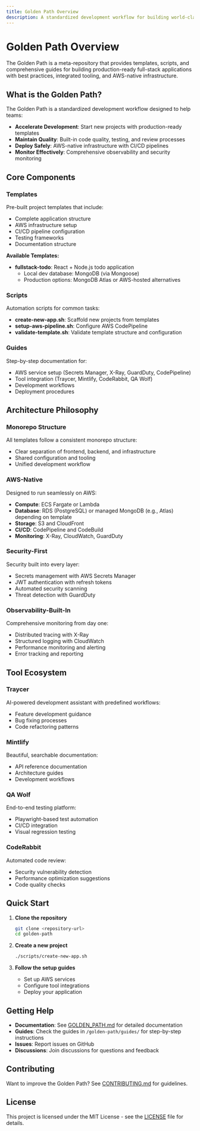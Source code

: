 ```yaml
---
title: Golden Path Overview
description: A standardized development workflow for building world-class full-stack applications
---
```


# Golden Path Overview

The Golden Path is a meta-repository that provides templates, scripts, and comprehensive guides for building production-ready full-stack applications with best practices, integrated tooling, and AWS-native infrastructure.

## What is the Golden Path?

The Golden Path is a standardized development workflow designed to help teams:
- **Accelerate Development**: Start new projects with production-ready templates
- **Maintain Quality**: Built-in code quality, testing, and review processes
- **Deploy Safely**: AWS-native infrastructure with CI/CD pipelines
- **Monitor Effectively**: Comprehensive observability and security monitoring

## Core Components

### Templates

Pre-built project templates that include:
- Complete application structure
- AWS infrastructure setup
- CI/CD pipeline configuration
- Testing frameworks
- Documentation structure

**Available Templates:**
- **fullstack-todo**: React + Node.js todo application
  - Local dev database: MongoDB (via Mongoose)
  - Production options: MongoDB Atlas or AWS-hosted alternatives

### Scripts

Automation scripts for common tasks:
- **create-new-app.sh**: Scaffold new projects from templates
- **setup-aws-pipeline.sh**: Configure AWS CodePipeline
- **validate-template.sh**: Validate template structure and configuration

### Guides

Step-by-step documentation for:
- AWS service setup (Secrets Manager, X-Ray, GuardDuty, CodePipeline)
- Tool integration (Traycer, Mintlify, CodeRabbit, QA Wolf)
- Development workflows
- Deployment procedures

## Architecture Philosophy

### Monorepo Structure

All templates follow a consistent monorepo structure:
- Clear separation of frontend, backend, and infrastructure
- Shared configuration and tooling
- Unified development workflow

### AWS-Native

Designed to run seamlessly on AWS:
- **Compute**: ECS Fargate or Lambda
- **Database**: RDS (PostgreSQL) or managed MongoDB (e.g., Atlas) depending on template
- **Storage**: S3 and CloudFront
- **CI/CD**: CodePipeline and CodeBuild
- **Monitoring**: X-Ray, CloudWatch, GuardDuty

### Security-First

Security built into every layer:
- Secrets management with AWS Secrets Manager
- JWT authentication with refresh tokens
- Automated security scanning
- Threat detection with GuardDuty

### Observability-Built-In

Comprehensive monitoring from day one:
- Distributed tracing with X-Ray
- Structured logging with CloudWatch
- Performance monitoring and alerting
- Error tracking and reporting

## Tool Ecosystem

### Traycer

AI-powered development assistant with predefined workflows:
- Feature development guidance
- Bug fixing processes
- Code refactoring patterns

### Mintlify

Beautiful, searchable documentation:
- API reference documentation
- Architecture guides
- Development workflows

### QA Wolf

End-to-end testing platform:
- Playwright-based test automation
- CI/CD integration
- Visual regression testing

### CodeRabbit

Automated code review:
- Security vulnerability detection
- Performance optimization suggestions
- Code quality checks

## Quick Start

1. **Clone the repository**
   ```bash
   git clone <repository-url>
   cd golden-path
   ```

2. **Create a new project**
   ```bash
   ./scripts/create-new-app.sh
   ```

3. **Follow the setup guides**
   - Set up AWS services
   - Configure tool integrations
   - Deploy your application

## Getting Help

- **Documentation**: See [GOLDEN_PATH.md](../GOLDEN_PATH.md) for detailed documentation
- **Guides**: Check the guides in `/golden-path/guides/` for step-by-step instructions
- **Issues**: Report issues on GitHub
- **Discussions**: Join discussions for questions and feedback

## Contributing

Want to improve the Golden Path? See [CONTRIBUTING.md](../../CONTRIBUTING.md) for guidelines.

## License

This project is licensed under the MIT License - see the [LICENSE](../../LICENSE) file for details.
